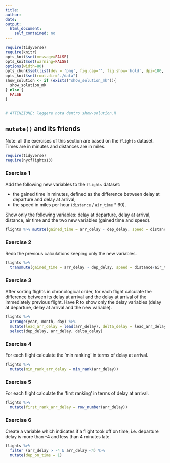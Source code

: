 ```yaml
---
title:
author:
date:
output:
  html_document:
    self_contained: no
---
```


```r
require(tidyverse) 
require(knitr) 
opts_knit$set(message=FALSE)
opts_knit$set(warning=FALSE)
options(width=80)
opts_chunk$set(list(dev = 'png', fig.cap='', fig.show='hold', dpi=100, fig.width=7, fig.height=7, fig.pos='H!'))#, fig.path="figures/lm-"))
opts_knit$set(root.dir="./data")
show_solution <- if (exists("show_solution_mk")){
  show_solution_mk
} else {
  FALSE
}


# ATTENZIONE: leggere nota dentro show-solution.R
```



## `mutate()` and its friends
Note: all the exercises of this section are based on the `flights` dataset.  
Times are in minutes and distances are in miles.


```r
require(tidyverse)
require(nycflights13)
```


### Exercise 1
Add the following new variables to the `flights` dataset:

* the gained time in minutes, defined as the difference between delay at departure and delay at arrival;
* the speed in miles per hour (`distance` / `air_time` * 60).

Show only the following variables: delay at departure, delay at arrival, distance, air time and the two new variables (gained time and speed).

```r
flights %>% mutate(gained_time = arr_delay - dep_delay, speed = distance/air_time*60)
```



### Exercise 2
Redo the previous calculations keeping only the new variables.

```r
flights %>% 
  transmute(gained_time = arr_delay - dep_delay, speed = distance/air_time*60) 
```



### Exercise 3
After sorting flights in chronological order, for each flight calculate the difference between its delay at arrival and the delay at arrival of the immediately previous flight. Have R to show only the delay variables (delay at departure, delay at arrival and the new variable).


```r
flights %>% 
  arrange(year, month, day) %>%
  mutate(lead_arr_delay = lead(arr_delay), delta_delay = lead_arr_delay - arr_delay) %>%
  select(dep_delay, arr_delay, delta_delay)
```



### Exercise 4
For each flight calculate the 'min ranking' in terms of delay at arrival.

```r
flights %>% 
  mutate(min_rank_arr_delay = min_rank(arr_delay)) 
```



### Exercise 5
For each flight calculate the 'first ranking' in terms of delay at arrival.

```r
flights %>% 
  mutate(first_rank_arr_delay = row_number(arr_delay)) 
```




### Exercise 6
Create a variable which indicates if a flight took off on time, i.e. departure delay is more than -4 and less than 4 minutes late.

```r
flights %>% 
  filter (arr_delay > -4 & arr_delay <4) %>%
  mutate(dep_on_time = 1) 
```

